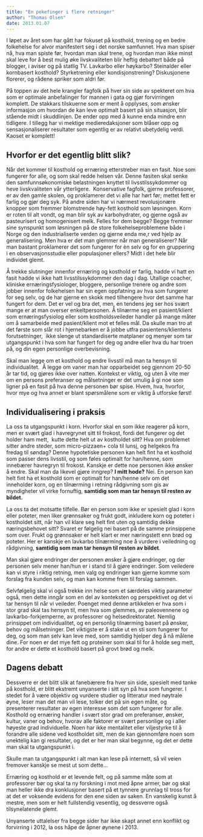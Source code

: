 ```yaml
---
title: "En pekefinger i flere retninger"
author: "Thomas Olsen"
date: 2013.01.07
---
```


I løpet av året som har gått har fokuset på kosthold, trening og en bedre folkehelse for alvor manifestert seg i det norske samfunnet. Hva man spiser nå, hva man spiste før, hvordan man skal trene, og hvordan man ikke minst skal leve for å best mulig øke livskvaliteten blir heftig debattert både på blogger, i aviser og på statlig TV. Lavkarbo eller høykarbo? Steinalder eller kornbasert kosthold? Styrketrening eller kondisjonstrening? Diskusjonene florerer, og rådene spriker som aldri før.

På toppen av det hele krangler fagfolk på hver sin side av spekteret om hva som er optimale anbefalinger for mannen i gata og gjør forvirringen komplett. De stakkars tilskuerne som er ment å opplyses, som ønsker informasjon om hvordan de kan leve optimalt basert på sin situasjon, blir stående midt i skuddlinjen. De ender opp med å kunne enda mindre enn tidligere. I tillegg har vi mektige medieredaksjoner som blåser opp og sensasjonaliserer resultater som egentlig er av relativt ubetydelig verdi. Kaoset er komplett!

## Hvorfor er det egentlig blitt slik?

Når det kommer til kosthold og ernæring etterstreber man en fasit. Noe som fungerer for alle, og som skal redde helsen vår. Denne fasiten skal senke den samfunnsøkonomiske belastningen knyttet til livsstilssykdommer og heve livskvaliteten vår ytterligere.  Konservative fagfolk, gjerne professorer, er av den gamle skolen, og proklamerer det vi alle har hørt før; mettet fett er farlig og gjør deg syk. På andre siden har vi nærmest revolusjonære knopper som fremmer blomstrende høy-fett kosthold som løsningen. Korn er roten til alt vondt, og man blir syk av karbohydrater, og gjerne også av pasteurisert og homogenisert melk. Felles for dem begge? Begge fremmer sine synspunkt som løsningen på de store folkehelseproblemene både i Norge og den industrialiserte verden og gjerne enda me,r ved hjelp av generalisering. Men hva er det man glemmer når man generaliserer? Når man bastant proklamerer det som fungerer for èn selv og for en gruppering i en observasjonsstudie eller populasjoner ellers? Midt i det hele blir individet glemt.

Å trekke slutninger innenfor ernæring og kosthold er farlig, hadde vi hatt en fasit hadde vi ikke hatt livsstilssykdommer den dag i dag. Utallige coacher, kliniske ernæringsfysiologer, bloggere, personlige trenere og andre som jobber innenfor folkehelsen har sin egen oppfatning av hva som fungerer for seg selv, og de har gjerne en skokk med tilhengere hvor det samme har fungert for dem. Det er vel og bra det, men, en tendens jeg ser hos svært mange er at man overser enkeltpersonen. Å tilnærme seg en pasient/klient som ernæringsfysiolog eller som kostholdsveileder handler på mange måter om å samarbeide med pasient/klient mot et felles mål. Da skulle man tro at det første som slår rot i hjernebarken er å jobbe utfra pasientens/klientens forutsetninger,  ikke slenge ut standardiserte matplaner og menyer som tar utgangspunkt i hva som har fungert for deg og andre eller hva du har troen på, og din egen personlige overbevisning.

Skal man legge om et kosthold og endre livsstil må man ta hensyn til individualitet.  Å legge om vaner man har opparbeidet seg gjennom 20-50 år tar tid, og gjøres ikke over natten. Kontekst er viktig, og uten å vite mer om en persons preferanser og målsetninger er det umulig å gi noe som ligner på en fasit på hva denne personen bør spise. Hvem, hva, hvorfor, hvor mye og hva annet er blant spørsmålene som er viktig å utforske først!

## Individualisering i praksis

La oss ta utgangspunkt i korn. Hvorfor skal en som ikke reagerer på korn, men er svært glad i havregrynet sitt til frokost, fordi det fungerer og det holder ham mett,  kutte dette helt ut av kostholdet sitt? Hva om problemet sitter andre steder, som micro-pizzaen+ cola til lunsj, og helgekos fra fredag til søndag? Denne hypotetiske personen kan helt fint ha et kosthold som passer dens livsstil, og som føles optimalt for han/henne, som innebærer havregryn til frokost. Kanskje er dette noe personen ikke ønsker å endre. Skal man da likevel gjøre inngrep? **I mitt hode?** Nei. En person kan helt fint ha et kosthold som er optimalt for han/henne selv om det inneholder korn, og en tilnærming i retning rådgivning som gis av myndigheter vil virke fornuftig, **samtidig som man tar hensyn til resten av bildet.**

La oss ta det motsatte tilfelle. Bør en person som ikke er spesielt glad i korn eller poteter, men liker grønnsaker og frukt godt, inkludere korn og poteter i kostholdet sitt, når han vil klare seg helt fint uten og samtidig dekke næringsbehovet sitt? Svaret er følgelig nei basert på de samme prinsippene som over. Frukt og grønnsaker er helt klart er mer næringstett enn brød og poteter. Her er kanskje en lavkarbo tilnærming noe å vurdere i veiledning og rådgivning, **samtidig som man tar hensyn til resten av bildet**.

Man skal gjøre endringer der personen ønsker å gjøre endringer, og der personen selv mener han/hun er i stand til å gjøre endringer. Som veiledere kan vi styre i riktig retning, men valg og endringer kan gjerne komme som forslag fra kunden selv, og man kan komme frem til forslag sammen.

Selvfølgelig skal vi også trekke inn helse som et særdeles viktig parameter også, men dette inngår som en del av konteksten og perspektivet og det vi tar hensyn til når vi veileder. Poenget med denne artikkelen er hva som i stor grad skal tas hensyn til, men hva som glemmes, av paleovennene og lavkarbo-forkjemperne, av professorer og helsedirektoratet. Nemlig prinsippet om individualitet, og en personlig tilnærming basert på ønsker, behov og målsetninger. Det viktigste er å stake ut en sti som fungerer for deg, og som man selv kan leve med, som samtidig hjelper deg å nå målene dine. For noen er det mye fett og proteiner som skal til for å holde seg mett, for andre er dette et kosthold basert på grovt brød og melk.

## Dagens debatt

Dessverre er det blitt slik at fanebærere fra hver sin side, spesielt med tanke på kosthold, er blitt ekstremt unyanserte i sitt syn på hva som fungerer. I stedet for å være objektiv og vurdere studier og litteratur med nøytrale øyne, leser man det man vil lese, tolker det på sin egen måte, og presenterer resultater av egen interesse som det som fungerer for alle. Kosthold og ernæring handler i svært stor grad om preferanser, ønsker, kultur, vaner og behov, hvorav alle faktorer er svært personlige og i aller høyeste grad individuelle. Noen har ikke mentalitet eller viljestyrke til å forandre alle sidene ved kostholdet sitt, men de kan gjennomføre noen som unektelig kan gi resultater, og det er her man skal begynne, og det er dette man skal ta utgangspunkt i.

Skulle man ta utgangspunkt i alt man kan lese på internett, så vil veien fremover kanskje se mest ut som dette...

Ernæring og kosthold er et levende felt, og på samme måte som at professorer bør og skal ta ny forskning i mot med åpne armer, bør og skal man heller ikke dra konklusjoner basert på et tynnere grunnlag til tross for at det er voksende evidens for den ene siden av saken. En vanskelig kunst å mestre, men som er helt fullstendig vesentlig, og dessverre også tilsynelatende glemt.

Unyanserte uttalelser fra begge sider har ikke skapt annet enn konflikt og forvirring i 2012, la oss håpe de åpner øynene i 2013.
